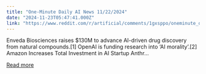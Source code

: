```yaml
---
title: "One-Minute Daily AI News 11/22/2024"
date: "2024-11-23T05:47:41.000Z"
link: "https://www.reddit.com/r/artificial/comments/1gxsppo/oneminute_daily_ai_news_11222024/"
---
```


Enveda Biosciences raises $130M to advance AI-driven drug discovery from natural compounds.[1]
 OpenAI is funding research into ‘AI morality’.[2]
 Amazon Increases Total Investment in AI Startup Anthr...

[Read more](https://www.reddit.com/r/artificial/comments/1gxsppo/oneminute_daily_ai_news_11222024/)
